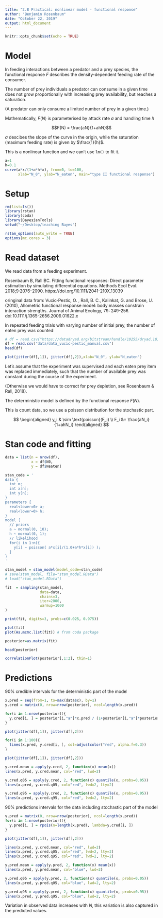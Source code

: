 ```yaml
---
title: "2.8 Practical: nonlinear model - functional response"
author: "Benjamin Rosenbaum"
date: "October 22, 2019"
output: html_document
---
```


```r
knitr::opts_chunk$set(echo = TRUE)
```


# Model

In feeding interactions between a predator and a prey species, the functional response $F$ describes the density-dependent feeding rate of the consumer. 

The number of prey individuals a predator can consume in a given time does not grow proportionally with increasing prey availability, but reaches a saturation.

(A predator can only consume a limited number of prey in a given time.)

Mathematically, $F(N)$ is parameterised by attack rate $a$ and handling time $h$

$$F(N) = \frac{aN}{1+ahN}$$

$a$ descibes the slope of the curve in the origin, while the saturation (maximum feeding rate) is given by $\frac{1}{h}$.

This is a nonlinear function and we can't use `lm()` to fit it.


```r
a=1
h=0.1
curve(a*x/(1+a*h*x), from=0, to=100,
      xlab="N_0", ylab="N_eaten", main="type II functional response")
```

# Setup 

```r
rm(list=ls())
library(rstan)
library(coda)
library(BayesianTools)
setwd("~/Desktop/teaching Bayes")

rstan_options(auto_write = TRUE)
options(mc.cores = 3) 
```

# Read dataset

We read data from a feeding experiment. 

Rosenbaum B, Rall BC. Fitting functional responses: Direct parameter estimation by simulating differential equations. Methods Ecol Evol. 2018;9:2076–2090. https://doi.org/10.1111/2041-210X.13039

oringinal data from: Vucic‐Pestic, O. , Rall, B. C., Kalinkat, G. and Brose, U. (2010), Allometric functional response model: body masses constrain interaction strengths. Journal of Animal Ecology, 79: 249-256. doi:10.1111/j.1365-2656.2009.01622.x

In repeated feeding trials with varying number of initial prey, the number of eaten prey was counted

```r
# df = read.csv("https://datadryad.org/bitstream/handle/10255/dryad.181841/data_vucic-pestic_manual.csv")
df = read.csv("data/data_vucic-pestic_manual.csv")
head(df)

plot(jitter(df[,1]), jitter(df[,2]),xlab="N_0", ylab="N_eaten")
```

Let's assume that the experiment was supervised and each eaten prey item was replaced immediately, such that the number of available prey was constant during the course of the experiment. 

(Otherwise we would have to correct for prey depletion, see Rosenbaum & Rall, 2018).

The deterministic model is defined by the functional response $F(N)$. 

This is count data, so we use a poisson distribution for the stochastic part.

$$
\begin{aligned}
y_i & \sim \text{poisson}(F_i) \\ 
F_i &= \frac{aN_i}{1+ahN_i}
\end{aligned}
$$



# Stan code and fitting

```r
data = list(n = nrow(df),
            x = df$N0,
            y = df$Neaten)

stan_code = '
data {
  int n;
  int x[n];
  int y[n];
}
parameters {
  real<lower=0> a;  
  real<lower=0> h;  
}
model {
  // priors
  a ~ normal(0, 10);
  h ~ normal(0, 1);
  // likelihood
  for(i in 1:n){
    y[i] ~ poisson( a*x[i]/(1.0+a*h*x[i]) );
  }
}
'

stan_model = stan_model(model_code=stan_code)
# save(stan_model, file="stan_model.RData")
# load("stan_model.RData")

fit  = sampling(stan_model,
                data=data,
                chains=3,
                iter=2000,
                warmup=1000
)

print(fit, digits=3, probs=c(0.025, 0.975))

plot(fit)
plot(As.mcmc.list(fit)) # from coda package

posterior=as.matrix(fit)

head(posterior)

correlationPlot(posterior[,1:2], thin=1)
```

# Predictions

90% credible intervals for the deterministic part of the model

```r
x.pred = seq(from=1, to=max(data$x), by=1)
y.cred = matrix(0, nrow=nrow(posterior), ncol=length(x.pred))

for(i in 1:nrow(posterior)){
  y.cred[i, ] = posterior[i,"a"]*x.pred / (1+posterior[i,"a"]*posterior[i,"h"]*x.pred)
}

plot(jitter(df[,1]), jitter(df[,2]))

for(i in 1:100){
  lines(x.pred, y.cred[i, ], col=adjustcolor("red", alpha.f=0.3))
}

plot(jitter(df[,1]), jitter(df[,2]))

y.cred.mean = apply(y.cred, 2, function(x) mean(x)) 
lines(x.pred, y.cred.mean, col="red", lwd=2)

y.cred.q05 = apply(y.cred, 2, function(x) quantile(x, probs=0.05)) 
lines(x.pred, y.cred.q05, col="red", lwd=2, lty=2)

y.cred.q95 = apply(y.cred, 2, function(x) quantile(x, probs=0.95)) 
lines(x.pred, y.cred.q95, col="red", lwd=2, lty=2)
```

90% predictions intervals for the data including stochastic part of the model

```r
y.pred = matrix(0, nrow=nrow(posterior), ncol=length(x.pred))
for(i in 1:nrow(posterior)){
  y.pred[i, ] = rpois(n=length(x.pred), lambda=y.cred[i, ])
}

plot(jitter(df[,1]), jitter(df[,2]))

lines(x.pred, y.cred.mean, col="red", lwd=2)
lines(x.pred, y.cred.q05, col="red", lwd=2, lty=2)
lines(x.pred, y.cred.q95, col="red", lwd=2, lty=2)

y.pred.mean = apply(y.pred, 2, function(x) mean(x)) 
lines(x.pred, y.pred.mean, col="blue", lwd=2)

y.pred.q05 = apply(y.pred, 2, function(x) quantile(x, probs=0.05)) 
lines(x.pred, y.pred.q05, col="blue", lwd=2, lty=2)

y.pred.q95 = apply(y.pred, 2, function(x) quantile(x, probs=0.95)) 
lines(x.pred, y.pred.q95, col="blue", lwd=2, lty=2)
```

Variation in observed data increases with $N$, this variation is also captured in the predicted values.

